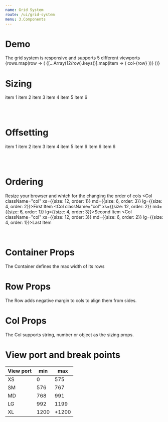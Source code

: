 ```yaml
---
name: Grid System
route: /ui/grid-system
menu: 3.Components
---
```




# Demo
The grid system is responsive and supports 5 different viewports
<Container className="container mb-4">
  {rows.map(row => (
    <Row className="row">
      {[...Array(12/row).keys()].map(item => (
        <Col className="col" xs={row}>col-{row}</Col>
      ))}
    </Row>
  ))}
</Container>

# Sizing
<Playground>
  <Container className="container">
    <Row className="row">
      <Col className="col" xs={12} sm={6} md={4} lg={3} xl={2}>item 1</Col>
      <Col className="col" xs={12} sm={6} md={4} lg={3} xl={2}>item 2</Col>
      <Col className="col" xs={12} sm={6} md={4} lg={3} xl={2}>item 3</Col>
      <Col className="col" xs={12} sm={6} md={4} lg={3} xl={2}>item 4</Col>
      <Col className="col" xs={12} sm={6} md={4} lg={3} xl={2}>item 5</Col>
      <Col className="col" xs={12} sm={6} md={4} lg={3} xl={2}>item 6</Col>
    </Row>
  </Container>
</Playground>

<br /><br />

# Offsetting
<Playground>
  <Container className="container">
    <Row className="row">
      <Col className="col" sm={12} lg={{size: 5, offset: 4}}>item 1</Col>
      <Col className="col" sm={6} lg={{size: 3}}>item 2</Col>
      <Col className="col" sm={6} lg={{size: 4, offset: 2}}>item 3</Col>
      <Col className="col" sm={{size: 6, offset:1}} lg={{size: 4}}>item 4</Col>
      <Col className="col" sm={{size: 11, offset:1}} lg={{size: 2, offset: 1}}>item 5</Col>
      <Col className="col" sm={{size: 11}} lg={{size: 2, offset: 1}}>item 6</Col>
      <Col className="col" sm={{size: 1}} lg={{size: 2, offset: 1}}>item 6</Col>
      <Col className="col" sm={{size: 4}} lg={{size: 3}}>item 6</Col>
    </Row>
  </Container>
</Playground>

<br /><br />

# Ordering
Resize your browser and whtch for the changing the order of cols
<Playground>
  <Container className="container">
    <Row className="row">
      <Col className="col" xs={{size: 12, order: 1}} md={{size: 6, order: 3}} lg={{size: 4, order: 2}}>First Item</Col>
      <Col className="col" xs={{size: 12, order: 2}} md={{size: 6, order: 1}} lg={{size: 4, order: 3}}>Second Item</Col>
      <Col className="col" xs={{size: 12, order: 3}} md={{size: 6, order: 2}} lg={{size: 4, order: 1}}>Last Item</Col>
    </Row>
  </Container>
</Playground>

<br />

# Container Props
The Container defines the max width of its rows
<Props of={Container} />

# Row Props
The Row adds negative margin to cols to align them from sides.
<Props of={Row} />

# Col Props
The Col supports string, number or object as the sizing props.
<Props of={Col} />

# View port and break points

| View port       | min       | max       |
|-----------------|-----------|-----------|
| XS              |0          |575        |
| SM              |576        |767        |
| MD              |768        |991        |
| LG              |992        |1199       |
| XL              |1200       |+1200      |
